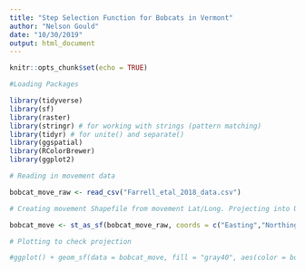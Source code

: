 ```yaml
---
title: "Step Selection Function for Bobcats in Vermont"
author: "Nelson Gould"
date: "10/30/2019"
output: html_document
---
```


```r
knitr::opts_chunk$set(echo = TRUE)
```

```r
#Loading Packages

library(tidyverse)
library(sf)
library(raster)
library(stringr) # for working with strings (pattern matching)
library(tidyr) # for unite() and separate()
library(ggspatial)
library(RColorBrewer)
library(ggplot2)

```

```r
# Reading in movement data

bobcat_move_raw <- read_csv("Farrell_etal_2018_data.csv")

# Creating movement Shapefile from movement Lat/Long. Projecting into UTM Zone 18N (EPSG:26919)

bobcat_move <- st_as_sf(bobcat_move_raw, coords = c("Easting","Northing"), crs = 26919)

# Plotting to check projection 

#ggplot() + geom_sf(data = bobcat_move, fill = "gray40", aes(color = bobcat_move$Cat))

```


